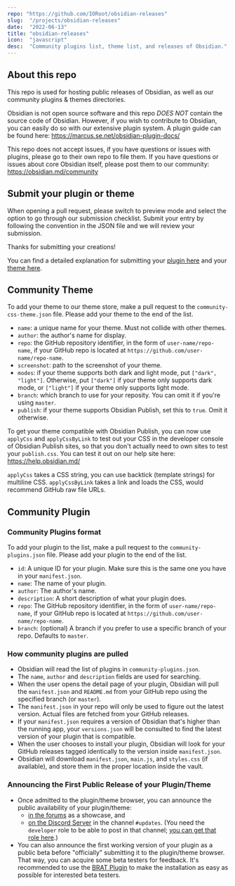 ```yaml
---
repo: "https://github.com/IORoot/obsidian-releases"
slug:  "/projects/obsidian-releases"
date:  "2022-06-13"
title: "obsidian-releases"
icon:  "javascript"
desc:  "Community plugins list, theme list, and releases of Obsidian."
---
```

## About this repo

This repo is used for hosting public releases of Obsidian, as well as our community plugins & themes directories.

Obsidian is not open source software and this repo _DOES NOT_ contain the source code of Obsidian. However, if you wish to contribute to Obsidian, you can easily do so with our extensive plugin system. A plugin guide can be found here: https://marcus.se.net/obsidian-plugin-docs/

This repo does not accept issues, if you have questions or issues with plugins, please go to their own repo to file them. If you have questions or issues about core Obsidian itself, please post them to our community: https://obsidian.md/community

## Submit your plugin or theme

When opening a pull request, please switch to preview mode and select the option to go through our submission checklist. Submit your entry by following the convention in the JSON file and we will review your submission.

Thanks for submitting your creations!

You can find a detailed explanation for submitting your [plugin here](https://publish.obsidian.md/hub/04+-+Guides%2C+Workflows%2C+%26+Courses/Guides/How+to+add+your+plugin+to+the+community+plugin+list) and your [theme here](https://publish.obsidian.md/hub/04+-+Guides%2C+Workflows%2C+%26+Courses/Guides/How+to+add+your+theme+to+the+community+theme+store).

## Community Theme

To add your theme to our theme store, make a pull request to the `community-css-theme.json` file. Please add your theme to the end of the list.

- `name`: a unique name for your theme. Must not collide with other themes.
- `author`: the author's name for display.
- `repo`: the GitHub repository identifier, in the form of `user-name/repo-name`, if your GitHub repo is located at `https://github.com/user-name/repo-name`.
- `screenshot`: path to the screenshot of your theme.
- `modes`: if your theme supports both dark and light mode, put `["dark", "light"]`. Otherwise, put `["dark"]` if your theme only supports dark mode, or  `["light"]` if your theme only supports light mode.
- `branch`: which branch to use for your reposity. You can omit it if you're using `master`.
- `publish`: if your theme supports Obsidian Publish, set this to `true`. Omit it otherwise.

To get your theme compatible with Obsidian Publish, you can now use `applyCss` and `applyCssByLink` to test out your CSS in the developer console of Obsidian Publish sites, so that you don't actually need to own sites to test your `publish.css`. You can test it out on our help site here: https://help.obsidian.md/

`applyCss` takes a CSS string, you can use backtick (template strings) for multiline CSS. `applyCssByLink` takes a link and loads the CSS, would recommend GitHub raw file URLs.

## Community Plugin

### Community Plugins format

To add your plugin to the list, make a pull request to the `community-plugins.json` file. Please add your plugin to the end of the list.

- `id`: A unique ID for your plugin. Make sure this is the same one you have in your `manifest.json`.
- `name`: The name of your plugin.
- `author`: The author's name.
- `description`: A short description of what your plugin does.
- `repo`: The GitHub repository identifier, in the form of `user-name/repo-name`, if your GitHub repo is located at `https://github.com/user-name/repo-name`.
- `branch`: (optional) A branch if you prefer to use a specific branch of your repo. Defaults to `master`.

### How community plugins are pulled

- Obsidian will read the list of plugins in `community-plugins.json`.
- The `name`, `author` and `description` fields are used for searching.
- When the user opens the detail page of your plugin, Obsidian will pull the `manifest.json` and `README.md` from your GitHub repo using the specified branch (or `master`).
- The `manifest.json` in your repo will only be used to figure out the latest version. Actual files are fetched from your GitHub releases.
- If your `manifest.json` requires a version of Obsidian that's higher than the running app, your `versions.json` will be consulted to find the latest version of your plugin that is compatible.
- When the user chooses to install your plugin, Obsidian will look for your GitHub releases tagged identically to the version inside `manifest.json`.
- Obsidian will download `manifest.json`, `main.js`, and `styles.css` (if available), and store them in the proper location inside the vault.

### Announcing the First Public Release of your Plugin/Theme

- Once admitted to the plugin/theme browser, you can announce the public availability of your plugin/theme:
  - [in the forums](https://forum.obsidian.md/c/share-showcase/9) as a showcase, and
  - [on the Discord Server](https://discord.gg/veuWUTm) in the channel `#updates`. (You need the `developer` role to be able to post in that channel; [you can get that role here](https://discord.com/channels/686053708261228577/702717892533157999/830492034807758859).)
- You can also announce the first working version of your plugin as a public beta before "officially" submitting it to the plugin/theme browser. That way, you can acquire some beta testers for feedback. It's recommended to use the [BRAT Plugin](https://obsidian.md/plugins?id=obsidian42-brat) to make the installation as easy as possible for interested beta testers.
